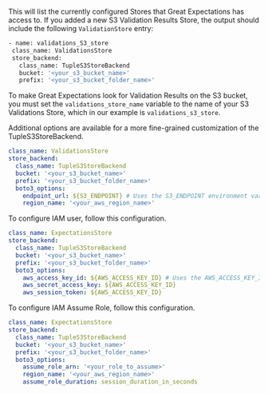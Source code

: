 

<VerifyStoreConfig />

This will list the currently configured Stores that Great Expectations has access to.  If you added a new S3 Validation Results Store, the output should include the following `ValidationStore` entry:

```bash title="Terminal output"
- name: validations_S3_store
 class_name: ValidationsStore
 store_backend:
   class_name: TupleS3StoreBackend
   bucket: '<your_s3_bucket_name>'
   prefix: '<your_s3_bucket_folder_name>'
```

<ExplainActiveStores />

To make Great Expectations look for Validation Results on the S3 bucket, you must set the ``validations_store_name`` variable to the name of your S3 Validations Store, which in our example is `validations_s3_store`.

Additional options are available for a more fine-grained customization of the TupleS3StoreBackend.

```yaml title="File contents: great_expectations.yml"
class_name: ValidationsStore
store_backend:
  class_name: TupleS3StoreBackend
  bucket: '<your_s3_bucket_name>'
  prefix: '<your_s3_bucket_folder_name>'
  boto3_options:
    endpoint_url: ${S3_ENDPOINT} # Uses the S3_ENDPOINT environment variable to determine which endpoint to use.
    region_name: '<your_aws_region_name>'
```

To configure IAM user, follow this configuration.

```yaml title="File contents: great_expectations.yml"
class_name: ExpectationsStore
store_backend:
  class_name: TupleS3StoreBackend
  bucket: '<your_s3_bucket_name>'
  prefix: '<your_s3_bucket_folder_name>'
  boto3_options:
    aws_access_key_id: ${AWS_ACCESS_KEY_ID} # Uses the AWS_ACCESS_KEY_ID environment variable to get aws_access_key_id.
    aws_secret_access_key: ${AWS_ACCESS_KEY_ID}
    aws_session_token: ${AWS_ACCESS_KEY_ID}
```

To configure IAM Assume Role, follow this configuration.

```yaml title="File contents: great_expectations.yml"
class_name: ExpectationsStore
store_backend:
  class_name: TupleS3StoreBackend
  bucket: '<your_s3_bucket_name>'
  prefix: '<your_s3_bucket_folder_name>'
  boto3_options:
    assume_role_arn: '<your_role_to_assume>'
    region_name: '<your_aws_region_name>'
    assume_role_duration: session_duration_in_seconds
```
